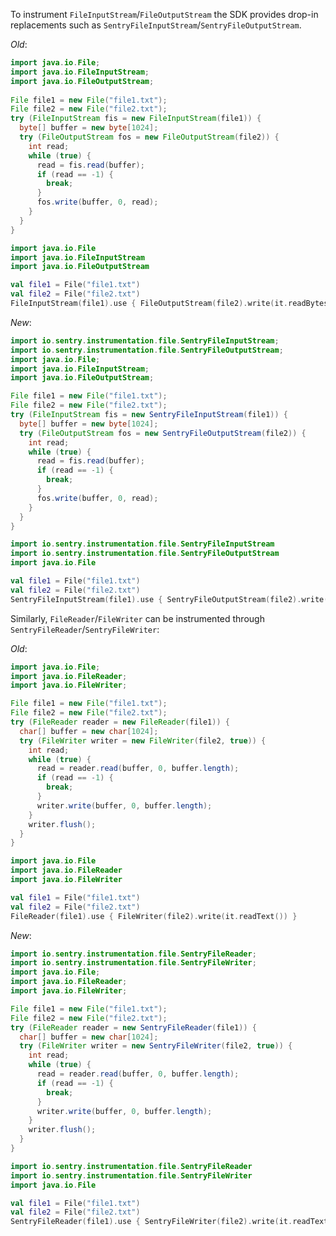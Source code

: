 To instrument `FileInputStream`/`FileOutputStream` the SDK provides drop-in replacements such as `SentryFileInputStream`/`SentryFileOutputStream`.

_Old_:
```java
import java.io.File;
import java.io.FileInputStream;
import java.io.FileOutputStream;
  
File file1 = new File("file1.txt");
File file2 = new File("file2.txt");
try (FileInputStream fis = new FileInputStream(file1)) {
  byte[] buffer = new byte[1024];
  try (FileOutputStream fos = new FileOutputStream(file2)) {
    int read;
    while (true) {
      read = fis.read(buffer);
      if (read == -1) {
        break;
      }
      fos.write(buffer, 0, read);
    }
  }
}
```

```kotlin
import java.io.File
import java.io.FileInputStream
import java.io.FileOutputStream

val file1 = File("file1.txt")
val file2 = File("file2.txt")
FileInputStream(file1).use { FileOutputStream(file2).write(it.readBytes()) }
```

_New_:
```java
import io.sentry.instrumentation.file.SentryFileInputStream;
import io.sentry.instrumentation.file.SentryFileOutputStream;
import java.io.File;
import java.io.FileInputStream;
import java.io.FileOutputStream;

File file1 = new File("file1.txt");
File file2 = new File("file2.txt");
try (FileInputStream fis = new SentryFileInputStream(file1)) {
  byte[] buffer = new byte[1024];
  try (FileOutputStream fos = new SentryFileOutputStream(file2)) {
    int read;
    while (true) {
      read = fis.read(buffer);
      if (read == -1) {
        break;
      }
      fos.write(buffer, 0, read);
    }
  }
}
```

```kotlin
import io.sentry.instrumentation.file.SentryFileInputStream
import io.sentry.instrumentation.file.SentryFileOutputStream
import java.io.File

val file1 = File("file1.txt")
val file2 = File("file2.txt")
SentryFileInputStream(file1).use { SentryFileOutputStream(file2).write(it.readBytes()) }
```

Similarly, `FileReader`/`FileWriter` can be instrumented through `SentryFileReader`/`SentryFileWriter`:

_Old_:
```java
import java.io.File;
import java.io.FileReader;
import java.io.FileWriter;

File file1 = new File("file1.txt");
File file2 = new File("file2.txt");
try (FileReader reader = new FileReader(file1)) {
  char[] buffer = new char[1024];
  try (FileWriter writer = new FileWriter(file2, true)) {
    int read;
    while (true) {
      read = reader.read(buffer, 0, buffer.length);
      if (read == -1) {
        break;
      }
      writer.write(buffer, 0, buffer.length);
    }
    writer.flush();
  }
}
```

```kotlin
import java.io.File
import java.io.FileReader
import java.io.FileWriter

val file1 = File("file1.txt")
val file2 = File("file2.txt")
FileReader(file1).use { FileWriter(file2).write(it.readText()) }
```

_New_:
```java
import io.sentry.instrumentation.file.SentryFileReader;
import io.sentry.instrumentation.file.SentryFileWriter;
import java.io.File;
import java.io.FileReader;
import java.io.FileWriter;

File file1 = new File("file1.txt");
File file2 = new File("file2.txt");
try (FileReader reader = new SentryFileReader(file1)) {
  char[] buffer = new char[1024];
  try (FileWriter writer = new SentryFileWriter(file2, true)) {
    int read;
    while (true) {
      read = reader.read(buffer, 0, buffer.length);
      if (read == -1) {
        break;
      }
      writer.write(buffer, 0, buffer.length);
    }
    writer.flush();
  }
}
```

```kotlin
import io.sentry.instrumentation.file.SentryFileReader
import io.sentry.instrumentation.file.SentryFileWriter
import java.io.File

val file1 = File("file1.txt")
val file2 = File("file2.txt")
SentryFileReader(file1).use { SentryFileWriter(file2).write(it.readText()) }
```
